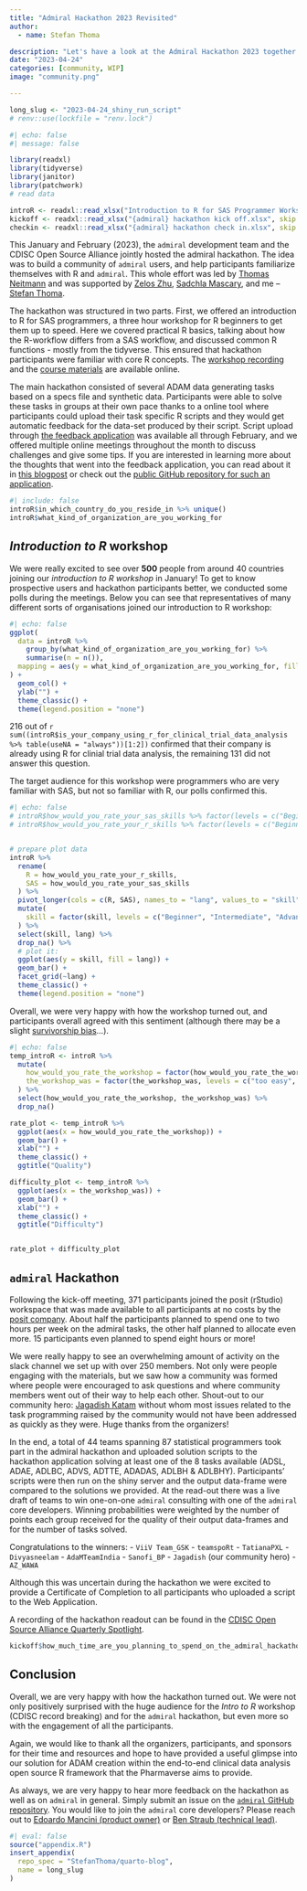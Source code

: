 ```yaml
---
title: "Admiral Hackathon 2023 Revisited"
author:
  - name: Stefan Thoma

description: "Let's have a look at the Admiral Hackathon 2023 together."
date: "2023-04-24"
categories: [community, WIP]
image: "community.png"

---
```


<!--------------- my typical setup ----------------->

```r
long_slug <- "2023-04-24_shiny_run_script"
# renv::use(lockfile = "renv.lock")
```

<!--------------- post begins here ----------------->

```r
#| echo: false
#| message: false

library(readxl)
library(tidyverse)
library(janitor)
library(patchwork)
# read data

introR <- readxl::read_xlsx("Introduction to R for SAS Programmer Workshop.xlsx", skip = 2) %>% janitor::clean_names()
kickoff <- readxl::read_xlsx("{admiral} hackathon kick off.xlsx", skip = 2) %>% janitor::clean_names()
checkin <- readxl::read_xlsx("{admiral} hackathon check in.xlsx", skip = 2) %>% janitor::clean_names()
```

This January and February (2023), the `admiral` development team and the CDISC Open Source Alliance jointly hosted the admiral hackathon.
The idea was to build a community of `admiral` users, and help participants familiarize themselves with R and `admiral`. 
This whole effort was led by [Thomas Neitmann](https://www.linkedin.com/in/thomasneitmann/) and was supported by [Zelos Zhu](https://www.linkedin.com/in/zelos-zhu-7969a1103/), [Sadchla Mascary](https://www.linkedin.com/in/sadchla-mascary/), and me -- [Stefan Thoma](https://www.linkedin.com/in/stefan-thoma-77537bb5/).

The hackathon was structured in two parts. 
First, we offered an introduction to R for SAS programmers, a three hour workshop for R beginners to get them up to speed. 
Here we covered practical R basics, talking about how the R-workflow differs from a SAS workflow, and discussed common R functions - mostly from the tidyverse. 
This ensured that hackathon participants were familiar with core R concepts. 
The [workshop recording](https://www.cdisc.org/events/webinar/pre-admiral-hackathon-workshop-introduction-r-sas-programmers) and the [course materials](https://pharmaverse.github.io/intro-to-r-for-sas-programmers-workshop/) are available online. 

The main hackathon consisted of several ADAM data generating tasks based on a specs file and synthetic data.
Participants were able to solve these tasks in groups at their own pace thanks to a online tool where participants could upload their task specific R scripts and they would get automatic feedback for the data-set produced by their script.
Script upload through [the feedback application](https://zxqguo-stefan0pascal-thoma.shinyapps.io/data_upload/) was available all through February, and we offered multiple online meetings throughout the month to discuss challenges and give some tips. 
If you are interested in learning more about the thoughts that went into the feedback application, you can read about it in [this blogpost](https://pharmaverse.github.io/comms_wg/posts/2023-03-14_hackathon_app/) or check out the [public GitHub repository for such an application](https://github.com/StefanThoma/hackathon_app).

```r
#| include: false
introR$in_which_country_do_you_reside_in %>% unique()
introR$what_kind_of_organization_are_you_working_for
```


## *Introduction to R* workshop

We were really excited to see over **500** people from around 40 countries joining our *introduction to R workshop* in January! 
To get to know prospective users and hackathon participants better, we conducted some polls during the meetings. 
Below you can see that representatives of many different sorts of organisations joined our introduction to R workshop: 

```r
#| echo: false
ggplot(
  data = introR %>%
    group_by(what_kind_of_organization_are_you_working_for) %>%
    summarise(n = n()),
  mapping = aes(y = what_kind_of_organization_are_you_working_for, fill = what_kind_of_organization_are_you_working_for, x = n)
) +
  geom_col() +
  ylab("") +
  theme_classic() +
  theme(legend.position = "none")
```
216 out of `r sum((introR$is_your_company_using_r_for_clinical_trial_data_analysis %>% table(useNA = "always"))[1:2])` confirmed that their company is already using R for clinial trial data analysis, the remaining 131 did not answer this question. 

The target audience for this workshop were programmers who are very familiar with SAS, but not so familiar with R, our polls confirmed this.
```r
#| echo: false
# introR$how_would_you_rate_your_sas_skills %>% factor(levels = c("Beginner",  "Intermediate","Advanced", "Expert")) %>% table() %>% plot(main = "SAS")
# introR$how_would_you_rate_your_r_skills %>% factor(levels = c("Beginner",  "Intermediate","Advanced", "Expert")) %>% table() %>% plot(main = "R")


# prepare plot data
introR %>%
  rename(
    R = how_would_you_rate_your_r_skills,
    SAS = how_would_you_rate_your_sas_skills
  ) %>%
  pivot_longer(cols = c(R, SAS), names_to = "lang", values_to = "skill") %>%
  mutate(
    skill = factor(skill, levels = c("Beginner", "Intermediate", "Advanced", "Expert"))
  ) %>%
  select(skill, lang) %>%
  drop_na() %>%
  # plot it:
  ggplot(aes(y = skill, fill = lang)) +
  geom_bar() +
  facet_grid(~lang) +
  theme_classic() +
  theme(legend.position = "none")
```

Overall, we were very happy with how the workshop turned out, and participants overall agreed with this sentiment (although there may be a slight [survivorship bias](https://en.wikipedia.org/wiki/Survivorship_bias)...).
```r
#| echo: false
temp_introR <- introR %>%
  mutate(
    how_would_you_rate_the_workshop = factor(how_would_you_rate_the_workshop, levels = c("Poor", "Fair", "Good", "Excellent")),
    the_workshop_was = factor(the_workshop_was, levels = c("too easy", "just right", "too difficult"))
  ) %>%
  select(how_would_you_rate_the_workshop, the_workshop_was) %>%
  drop_na()

rate_plot <- temp_introR %>%
  ggplot(aes(x = how_would_you_rate_the_workshop)) +
  geom_bar() +
  xlab("") +
  theme_classic() +
  ggtitle("Quality")

difficulty_plot <- temp_introR %>%
  ggplot(aes(x = the_workshop_was)) +
  geom_bar() +
  xlab("") +
  theme_classic() +
  ggtitle("Difficulty")


rate_plot + difficulty_plot
```

## `admiral` Hackathon 

Following the kick-off meeting, 371 participants joined the posit (rStudio) workspace that was made available to all participants at no costs by the [posit company](https://posit.co/).
About half the participants planned to spend one to two hours per week on the admiral tasks, the other half planned to allocate even more. 
15 participants even planned to spend eight hours or more! 

We were really happy to see an overwhelming amount of activity on the slack channel we set up with over 250 members. 
Not only were people engaging with the materials, but we saw how a community was formed where people were encouraged to ask questions and where community members went out of their way to help each other.
Shout-out to our community hero: [Jagadish Katam](https://www.linkedin.com/in/jagadishkatam/) without whom most issues related to the task programming raised by the community would not have been addressed as quickly as they were. 
Huge thanks from the organizers!

In the end, a total of 44 teams spanning 87 statistical programmers took part in the admiral hackathon and uploaded solution scripts to the hackathon application solving at least one of the 8 tasks available (ADSL, ADAE, ADLBC, ADVS, ADTTE, ADADAS, ADLBH & ADLBHY).
Participants' scripts were then run on the shiny server and the output data-frame were compared to the solutions we provided. 
At the read-out there was a live draft of teams to win one-on-one `admiral` consulting with one of the `admiral` core developers. 
Winning probabilities were weighted by the number of points each group received for the quality of their output data-frames and for the number of tasks solved.

Congratulations to the winners: 
- `ViiV Team_GSK`
- `teamspoRt`
- `TatianaPXL`
- `Divyasneelam`
- `AdaMTeamIndia`
- `Sanofi_BP`
- `Jagadish` (our community hero)
- `AZ_WAWA`


Although this was uncertain during the hackathon we were excited to provide a Certificate of Completion to all participants who uploaded a script to the Web Application. 

A recording of the hackathon readout can be found in the [CDISC Open Source Alliance Quarterly Spotlight](https://www.cdisc.org/events/webinar/cosa-quarterly-spotlight-q1-2023).

```r
kickoff$how_much_time_are_you_planning_to_spend_on_the_admiral_hackathon_per_week %>% table()
```

## Conclusion
Overall, we are very happy with how the hackathon turned out.
We were not only positively surprised with the huge audience for the *Intro to R* workshop (CDISC record breaking) and for the `admiral` hackathon, but even more so with the engagement of all the participants. 

Again, we would like to thank all the organizers, participants, and sponsors for their time and resources and hope to have provided a useful glimpse into our solution for ADAM creation within the end-to-end clinical data analysis open source R framework that the Pharmaverse aims to provide. 

As always, we are very happy to hear more feedback on the hackathon as well as on `admiral` in general. 
Simply submit an issue on the [`admiral` GitHub repository](https://github.com/pharmaverse/admiral).
You would like to join the `admiral` core developers? 
Please reach out to [Edoardo Mancini (product owner)](.mailto:edoardo.mancini@roche.com) or [Ben Straub (technical lead)](.mailto:ben.x.straub@gsk.com). 


<!--------------- appendices go here ----------------->

```r
#| eval: false
source("appendix.R")
insert_appendix(
  repo_spec = "StefanThoma/quarto-blog",
  name = long_slug
)
```
